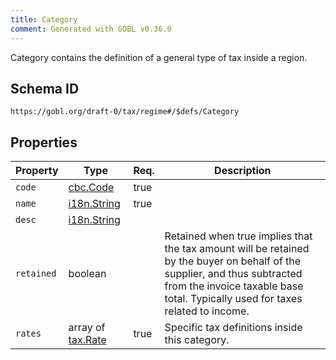 ```yaml
---
title: Category
comment: Generated with GOBL v0.36.0
---
```


Category contains the definition of a general type of tax inside a region.

## Schema ID

`https://gobl.org/draft-0/tax/regime#/$defs/Category`

## Properties

| Property   | Type                                   | Req. | Description                                                                                                                                                                                                  |
|------------|----------------------------------------|------|--------------------------------------------------------------------------------------------------------------------------------------------------------------------------------------------------------------|
| `code`     | [cbc.Code](/draft-0/cbc/code)          | true |                                                                                                                                                                                                              |
| `name`     | [i18n.String](/draft-0/i18n/string)    | true |                                                                                                                                                                                                              |
| `desc`     | [i18n.String](/draft-0/i18n/string)    |      |                                                                                                                                                                                                              |
| `retained` | boolean                                |      | Retained when true implies that the tax amount will be retained by the buyer on behalf of the supplier, and thus subtracted from the invoice taxable base total. Typically used for taxes related to income. |
| `rates`    | array of [tax.Rate](/draft-0/tax/rate) | true | Specific tax definitions inside this category.                                                                                                                                                               |

